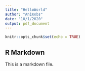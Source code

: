 ```yaml
---
title: "HelloWorld"
author: "AniKobs"
date: "10/1/2020"
output: pdf_document
---
```


```r
knitr::opts_chunk$set(echo = TRUE)
```

## R Markdown

This is a markdown file.
